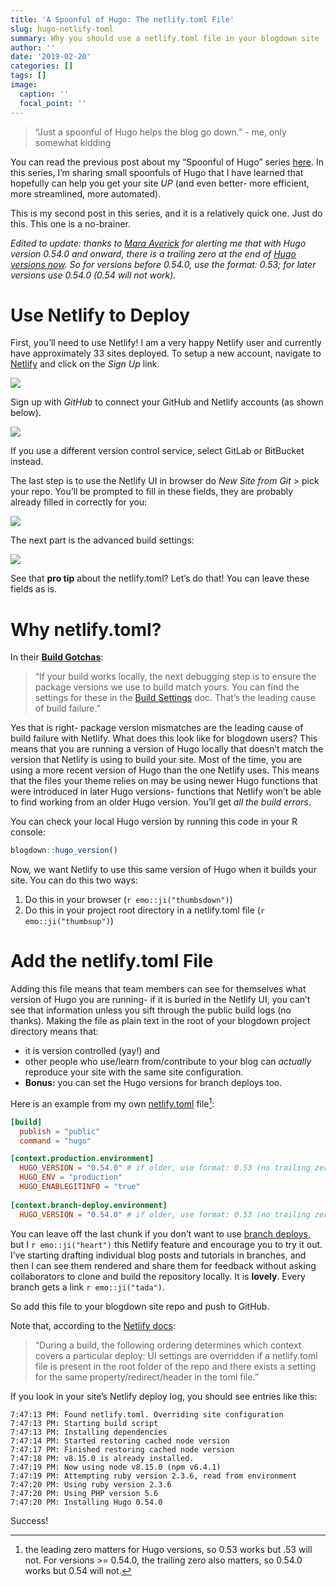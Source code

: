 ```yaml
---
title: 'A Spoonful of Hugo: The netlify.toml File'
slug: hugo-netlify-toml
summary: Why you should use a netlify.toml file in your blogdown site
author: ''
date: '2019-02-20'
categories: []
tags: []
image:
  caption: ''
  focal_point: ''
---
```


> "Just a spoonful of Hugo helps the blog go down."
- me, only somewhat kidding

You can read the previous post about my "Spoonful of Hugo" series [here](/post/2019/02/19/hugo-archetypes/). In this series, I'm sharing small spoonfuls of Hugo that I have learned that hopefully can help you get your site _UP_ (and even better- more efficient, more streamlined, more automated).

This is my second post in this series, and it is a relatively quick one. Just do this. This one is a no-brainer. 

*Edited to update: thanks to [Mara Averick](https://twitter.com/dataandme) for alerting me that with Hugo version 0.54.0 and onward, there is a trailing zero at the end of [Hugo versions now](https://github.com/gohugoio/hugo/issues/5639). So for versions before 0.54.0, use the format: 0.53; for later versions use 0.54.0 (0.54 will not work).*

# Use Netlify to Deploy

First, you'll need to use Netlify! I am a very happy Netlify user and currently have approximately 33 sites deployed. To setup a new account, navigate to [Netlify](https://www.netlify.com/) and click on the *Sign Up* link. 

![](http://arm.rbind.io/slides/img/netlify-landing.png)

Sign up with *GitHub* to connect your GitHub and Netlify accounts (as shown below). 

![](netlify-sign-up.png)


If you use a different version control service, select GitLab or BitBucket instead.

The last step is to use the Netlify UI in browser do *New Site from Git* > pick your repo. You'll be prompted to fill in these fields, they are probably already filled in correctly for you:

![](netlify-deploy-settings.png)

The next part is the advanced build settings:

![](netlify-adv-build.png)

See that __pro tip__ about the netlify.toml? Let's do that! You can leave these fields as is.

# Why netlify.toml?

In their [__Build Gotchas__](https://www.netlify.com/docs/build-gotchas/):

> "If your build works locally, the next debugging step is to ensure the package versions we use to build match yours. You can find the settings for these in the [Build Settings](https://www.netlify.com/docs/build-settings/) doc. That’s the leading cause of build failure."

Yes that is right- package version mismatches are the leading cause of build failure with Netlify. What does this look like for blogdown users? This means that you are running a version of Hugo locally that doesn't match the version that Netlify is using to build your site. Most of the time, you are using a more recent version of Hugo than the one Netlify uses. This means that the files your theme relies on may be using newer Hugo functions that were introduced in later Hugo versions- functions that Netlify won't be able to find working from an older Hugo version. You'll get *all the build errors*.

You can check your local Hugo version by running this code in your R console:

```r
blogdown::hugo_version()
```

Now, we want Netlify to use this same version of Hugo when it builds your site. You can do this two ways:

1. Do this in your browser (`r emo::ji("thumbsdown")`)
1. Do this in your project root directory in a netlify.toml file (`r emo::ji("thumbsup")`)

# Add the netlify.toml File

Adding this file means that team members can see for themselves what version of Hugo you are running- if it is buried in the Netlify UI, you can't see that information unless you sift through the public build logs (no thanks). Making the file as plain text in the root of your blogdown project directory means that:

- it is version controlled (yay!) and 
- other people who use/learn from/contribute to your blog can *actually* reproduce your site with the same site configuration. 
- __Bonus:__ you can set the Hugo versions for branch deploys too. 

Here is an example from my own [netlify.toml](https://github.com/rbind/apreshill/blob/master/netlify.toml) file^[the leading zero matters for Hugo versions, so 0.53 works but .53 will not. For versions >= 0.54.0, the trailing zero also matters, so 0.54.0 works but 0.54 will not.]:


```toml
[build] 
  publish = "public"
  command = "hugo"

[context.production.environment]
  HUGO_VERSION = "0.54.0" # if older, use format: 0.53 (no trailing zero)
  HUGO_ENV = "production"
  HUGO_ENABLEGITINFO = "true"
  
[context.branch-deploy.environment]
  HUGO_VERSION = "0.54.0" # if older, use format: 0.53 (no trailing zero)
```

You can leave off the last chunk if you don't want to use [branch deploys](https://www.netlify.com/blog/2017/11/16/get-full-control-over-your-deployed-branches/), but I `r emo::ji("heart")` this Netlify feature and encourage you to try it out. I've starting drafting individual blog posts and tutorials in branches, and then I can see them rendered and share them for feedback without asking collaborators to clone and build the repository locally. It is __lovely__. Every branch gets a link `r emo::ji("tada")`.

So add this file to your blogdown site repo and push to GitHub.

Note that, according to the [Netlify docs](https://www.netlify.com/docs/netlify-toml-reference/):

> "During a build, the following ordering determines which context covers a particular deploy: UI settings are overridden if a netlify.toml file is present in the root folder of the repo and there exists a setting for the same property/redirect/header in the toml file."

If you look in your site's Netlify deploy log, you should see entries like this:

```
7:47:13 PM: Found netlify.toml. Overriding site configuration
7:47:13 PM: Starting build script
7:47:13 PM: Installing dependencies
7:47:14 PM: Started restoring cached node version
7:47:17 PM: Finished restoring cached node version
7:47:18 PM: v8.15.0 is already installed.
7:47:19 PM: Now using node v8.15.0 (npm v6.4.1)
7:47:19 PM: Attempting ruby version 2.3.6, read from environment
7:47:20 PM: Using ruby version 2.3.6
7:47:20 PM: Using PHP version 5.6
7:47:20 PM: Installing Hugo 0.54.0
```

Success!